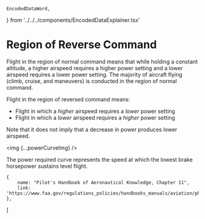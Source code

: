     EncodedDataWord,
} from '../../../components/EncodedDataExplainer.tsx'



# Region of Reverse Command

Flight in the region of normal command means that while holding a constant
altitude, a higher airspeed requires a higher power setting and a lower airspeed
requires a lower power setting. The majority of aircraft flying (climb, cruise,
and maneuvers) is conducted in the region of normal command.

Flight in the region of reversed command means:

-   Flight in which a _higher_ airspeed requires a _lower_ power setting
-   Flight in which a _lower_ airspeed requires a _higher_ power setting

Note that it does not imply that a decrease in power produces lower airspeed.

<img {...powerCurveImg} />

The power required curve represents the speed at which the lowest brake
horsepower sustains level flight.

    {
        name: "Pilot's Handbook of Aeronautical Knowledge, Chapter 11",
        link: 'https://www.faa.gov/regulations_policies/handbooks_manuals/aviation/phak/media/13_phak_ch11.pdf',
    },
]

